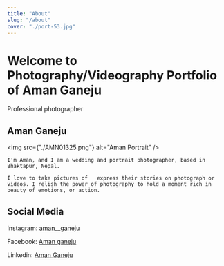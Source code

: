 ```yaml
---
title: "About"
slug: "/about"
cover: "./port-53.jpg"
---
```


# Welcome to Photography/Videography Portfolio of Aman Ganeju
Professional photographer 
## Aman Ganeju
<img src={"./AMN01325.png"} alt="Aman Portrait" />

    I'm Aman, and I am a wedding and portrait photographer, based in Bhaktapur, Nepal.

    I love to take pictures of   express their stories on photograph or videos. I relish the power of photography to hold a moment rich in beauty of emotions, or action.  


## Social Media
Instagram:  [aman__ganeju](https://www.instagram.com/aman__ganeju/ )

Facebook:  [Aman ganeju](https://www.facebook.com/amanganeju.7/)

Linkedin:  [Aman Ganeju](https://www.linkedin.com/in/aman-ganeju-043aa7184/)


<!-- # Header 1

## Header 2

    Header 1
    ========

    Header 2
    --------

# Header 1

## Header 2

### Header 3

#### Header 4

##### Header 5

###### Header 6

    # Header 1
    ## Header 2
    ### Header 3
    #### Header 4
    ##### Header 5
    ###### Header 6

# Header 1

## Header 2

### Header 3

#### Header 4

##### Header 5

###### Header 6

    # Header 1 #
    ## Header 2 ##
    ### Header 3 ###
    #### Header 4 ####
    ##### Header 5 #####
    ###### Header 6 ######

> Lorem ipsum dolor sit amet, consectetuer adipiscing elit. Aliquam hendrerit mi posuere lectus. Vestibulum enim wisi, viverra nec, fringilla in, laoreet vitae, risus.

    > Lorem ipsum dolor sit amet, consectetuer adipiscing elit. Aliquam hendrerit mi posuere lectus. Vestibulum enim wisi, viverra nec, fringilla in, laoreet vitae, risus.

> ## This is a header.
>
> 1. This is the first list item.
> 2. This is the second list item.
>
> Here's some example code:
>
>     Markdown.generate();

    > ## This is a header.
    > 1. This is the first list item.
    > 2. This is the second list item.
    >
    > Here's some example code:
    >
    >     Markdown.generate();

- Red
- Green
- Blue

* Red
* Green
* Blue

- Red
- Green
- Blue

```markdown
- Red
- Green
- Blue

* Red
* Green
* Blue

- Red
- Green
- Blue
```

- `code goes` here in this line
- **bold** goes here

```markdown
- `code goes` here in this line
- **bold** goes here
```

1. Buy flour and salt
1. Mix together with water
1. Bake

```markdown
1. Buy flour and salt
1. Mix together with water
1. Bake
```

1. `code goes` here in this line
1. **bold** goes here

```markdown
1. `code goes` here in this line
1. **bold** goes here
```

Paragraph:

    Code



    Paragraph:

        Code

---

---

---

---

---

    * * *

    ***

    *****

    - - -

    ---------------------------------------

This is [an example](http://example.com "Example") link.

[This link](http://example.com) has no title attr.

This is [an example][id] reference-style link.

[id]: http://example.com "Optional Title"

    This is [an example](http://example.com "Example") link.

    [This link](http://example.com) has no title attr.

    This is [an example] [id] reference-style link.

    [id]: http://example.com "Optional Title"

_single asterisks_

_single underscores_

**double asterisks**

**double underscores**

    *single asterisks*

    _single underscores_

    **double asterisks**

    __double underscores__

This paragraph has some `code` in it.

    This paragraph has some `code` in it.

![Alt Text](https://placehold.it/200x50 "Image Title")

    ![Alt Text](https://placehold.it/200x50 "Image Title")

![Alt Text](https://placehold.it/1600x900 "Image Title")

| Number | Title                                    | Year |
| ------ | ---------------------------------------- | ---: |
| 1      | Harry Potter and the Philosopher’s Stone | 2001 |
| 2      | Harry Potter and the Chamber of Secrets  | 2002 |
| 3      | Harry Potter and the Prisoner of Azkaban | 2004 |

[View raw (TEST.md)](https://raw.github.com/adamschwartz/github-markdown-kitchen-sink/master/README.md) -->

